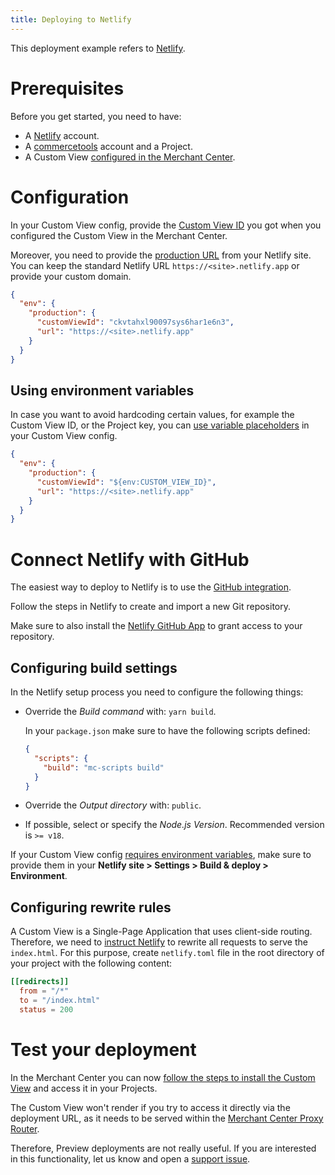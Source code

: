 ```yaml
---
title: Deploying to Netlify
---
```


This deployment example refers to [Netlify](https://www.netlify.com/).

# Prerequisites

Before you get started, you need to have:

- A [Netlify](https://app.netlify.com) account.
- A [commercetools](https://docs-beta-custom-views.commercetools.vercel.app/getting-started) account and a Project.
- A Custom View [configured in the Merchant Center](https://docs-beta-custom-views.commercetools.vercel.app/merchant-center/managing-custom-views).

# Configuration

In your Custom View config, provide the [Custom View ID](/api-reference/custom-view-config#envproductioncustomviewid) you got when you configured the Custom View in the Merchant Center.

Moreover, you need to provide the [production URL](/api-reference/custom-view-config#envproductionurl) from your Netlify site. You can keep the standard Netlify URL `https://<site>.netlify.app` or provide your custom domain.

```json title="custom-view-config.json"
{
  "env": {
    "production": {
      "customViewId": "ckvtahxl90097sys6har1e6n3",
      "url": "https://<site>.netlify.app"
    }
  }
}
```

## Using environment variables

In case you want to avoid hardcoding certain values, for example the Custom View ID, or the Project key, you can [use variable placeholders](/api-reference/custom-view-config#using-variable-placeholders) in your Custom View config.

```json title="custom-view-config.json" highlightLines="4"
{
  "env": {
    "production": {
      "customViewId": "${env:CUSTOM_VIEW_ID}",
      "url": "https://<site>.netlify.app"
    }
  }
}
```

# Connect Netlify with GitHub

The easiest way to deploy to Netlify is to use the [GitHub integration](https://docs.netlify.com/configure-builds/overview/).

Follow the steps in Netlify to create and import a new Git repository.

<Info>

Make sure to also install the [Netlify GitHub App](https://github.com/apps/netlify) to grant access to your repository.

</Info>

## Configuring build settings

In the Netlify setup process you need to configure the following things:

* Override the *Build command* with: `yarn build`.

  <Info>

  In your `package.json` make sure to have the following scripts defined:

  ```json title="package.json"
  {
    "scripts": {
      "build": "mc-scripts build"
    }
  }
  ```

  </Info>

* Override the *Output directory* with: `public`.
* If possible, select or specify the *Node.js Version*. Recommended version is `>= v18`.

<Info>

If your Custom View config [requires environment variables](#using-environment-variables), make sure to provide them in your **Netlify site > Settings > Build & deploy > Environment**.

</Info>

## Configuring rewrite rules

A Custom View is a Single-Page Application that uses client-side routing. Therefore, we need to [instruct Netlify](https://docs.netlify.com/routing/redirects/rewrites-proxies/#history-pushstate-and-single-page-apps) to rewrite all requests to serve the `index.html`.
For this purpose, create `netlify.toml` file in the root directory of your project with the following content:

```toml title="netlify.toml"
[[redirects]]
  from = "/*"
  to = "/index.html"
  status = 200
```

# Test your deployment

In the Merchant Center you can now [follow the steps to install the Custom View](https://docs-beta-custom-views.commercetools.vercel.app/merchant-center/managing-custom-views) and access it in your Projects.

<Warning>

The Custom View won't render if you try to access it directly via the deployment URL, as it needs to be served within the [Merchant Center Proxy Router](/concepts/merchant-center-proxy-router).

Therefore, Preview deployments are not really useful. If you are interested in this functionality, let us know and open a [support issue](https://github.com/commercetools/merchant-center-application-kit/issues/new/choose).

</Warning>
